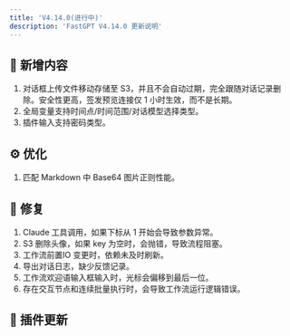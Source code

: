 ```yaml
---
title: 'V4.14.0(进行中)'
description: 'FastGPT V4.14.0 更新说明'
---
```


## 🚀 新增内容

1. 对话框上传文件移动存储至 S3，并且不会自动过期，完全跟随对话记录删除。安全性更高，签发预览连接仅 1 小时生效，而不是长期。
2. 全局变量支持时间点/时间范围/对话模型选择类型。
3. 插件输入支持密码类型。

## ⚙️ 优化

1. 匹配 Markdown 中 Base64 图片正则性能。

## 🐛 修复

1. Claude 工具调用，如果下标从 1 开始会导致参数异常。
2. S3 删除头像，如果 key 为空时，会抛错，导致流程阻塞。
3. 工作流前置IO 变更时，依赖未及时刷新。
4. 导出对话日志，缺少反馈记录。
5. 工作流欢迎语输入框输入时，光标会偏移到最后一位。
6. 存在交互节点和连续批量执行时，会导致工作流运行逻辑错误。

## 🔨 插件更新

